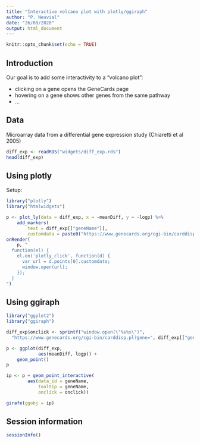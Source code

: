 ```yaml
---
title: "Interactive volcano plot with plotly/ggiraph"
author: "P. Neuvial"
date: "26/08/2020"
output: html_document
---
```


```r
knitr::opts_chunk$set(echo = TRUE)
```

## Introduction

Our goal is to add some interactivity to a "volcano plot": 

- clicking on a gene opens the GeneCards page 
- hovering on a gene shows other genes from the same pathway
- ...

## Data

Microarray data from a differential gene expression study (Chiaretti et al 2005)

```r
diff_exp <- readRDS("widgets/diff_exp.rds")
head(diff_exp)
```

## Using plotly

Setup:
```r
library("plotly")
library("htmlwidgets")
```


```r
p <- plot_ly(data = diff_exp, x = ~meanDiff, y = ~logp) %>%
    add_markers(
        text = diff_exp[["geneName"]],
        customdata = paste0("https://www.genecards.org/cgi-bin/carddisp.pl?gene=", diff_exp[["geneName"]]))
onRender(
    p, "
  function(el) {
    el.on('plotly_click', function(d) {
      var url = d.points[0].customdata;
      window.open(url);
    });
  }
")
```

## Using ggiraph

```r
library("ggplot2")
library("ggiraph")
```


```r
diff_exp$onclick <- sprintf("window.open(\"%s%s\")",
  "https://www.genecards.org/cgi-bin/carddisp.pl?gene=", diff_exp[["geneName"]])
```

```r
p <- ggplot(diff_exp, 
            aes(meanDiff, logp)) +
    geom_point()
p
```

```r
ip <- p + geom_point_interactive(
        aes(data_id = geneName, 
            tooltip = geneName,
            onclick = onclick))

girafe(ggobj = ip)
```


## Session information
```r
sessionInfo()
```

